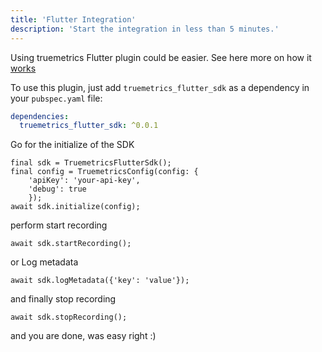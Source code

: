 ```yaml
---
title: 'Flutter Integration'
description: 'Start the integration in less than 5 minutes.'
---
```


Using truemetrics Flutter plugin could be easier. 
See here more on how it [works](https://docs.github.com/en/repositories/creating-and-managing-repositories/cloning-a-repository)
 

To use this plugin, just add `truemetrics_flutter_sdk` as a dependency in your `pubspec.yaml` file:

```yaml
dependencies:
  truemetrics_flutter_sdk: ^0.0.1
```
Go for the initialize of the SDK
```
final sdk = TruemetricsFlutterSdk();
final config = TruemetricsConfig(config: {
    'apiKey': 'your-api-key',
    'debug': true
    });
await sdk.initialize(config);
```

perform start recording
```
await sdk.startRecording();
```

or Log metadata
```
await sdk.logMetadata({'key': 'value'});
```

and finally stop recording
```
await sdk.stopRecording();
```

and you are done, was easy right :) 
